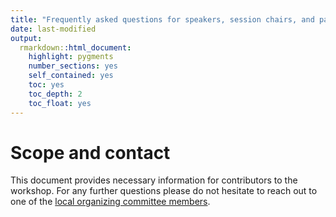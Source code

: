 ```yaml
---
title: "Frequently asked questions for speakers, session chairs, and panelists"
date: last-modified
output: 
  rmarkdown::html_document:
    highlight: pygments
    number_sections: yes
    self_contained: yes
    toc: yes
    toc_depth: 2
    toc_float: yes
---
```


# Scope and contact

This document provides necessary information for contributors to the workshop. For any further questions please do not hesitate to reach out to one of the [local organizing committee members](local.html).

